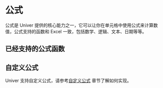

# 公式

<BadgeGroup values={[UniverTypes.SHEET]} value={UniverTypes.SHEET} />

公式是 Univer 提供的核心能力之一，它可以让你在单元格中使用公式来计算数值，公式支持的函数和 Excel 一致，包括数学、逻辑、文本、日期等等。

## 已经支持的公式函数

<FormulaList locale={LocaleType.ZH_CN} />

## 自定义公式

Univer 支持自定义公式，请参考[自定义公式](/guides/sheet/advanced/custom-formula) 章节了解如何实现。
